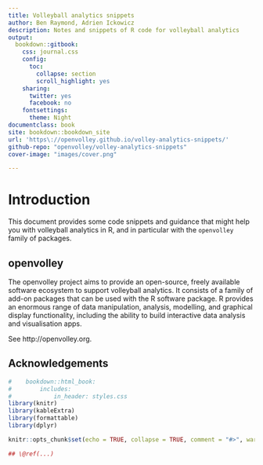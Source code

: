 ```yaml
---
title: Volleyball analytics snippets
author: Ben Raymond, Adrien Ickowicz
description: Notes and snippets of R code for volleyball analytics
output:
  bookdown::gitbook:
    css: journal.css
    config:
      toc:
        collapse: section
        scroll_highlight: yes
    sharing:
      twitter: yes
      facebook: no
    fontsettings:
      theme: Night
documentclass: book
site: bookdown::bookdown_site
url: 'https\://openvolley.github.io/volley-analytics-snippets/'
github-repo: "openvolley/volley-analytics-snippets"
cover-image: "images/cover.png"

---
```


# Introduction

This document provides some code snippets and guidance that might help you with volleyball analytics in R, and in particular with the `openvolley` family of packages.

## openvolley {-}

The openvolley project aims to provide an open-source, freely available software ecosystem to support volleyball analytics. It consists of a family of add-on packages that can be used with the R software package. R provides an enormous range of data manipulation, analysis, modelling, and graphical display functionality, including the ability to build interactive data analysis and visualisation apps.

See http://openvolley.org.

## Acknowledgements {-}




```r
#    bookdown::html_book:
#        includes:
#            in_header: styles.css
library(knitr)
library(kableExtra)
library(formattable)
library(dplyr)

knitr::opts_chunk$set(echo = TRUE, collapse = TRUE, comment = "#>", warning = FALSE, message = FALSE)

## \@ref(...)

```
